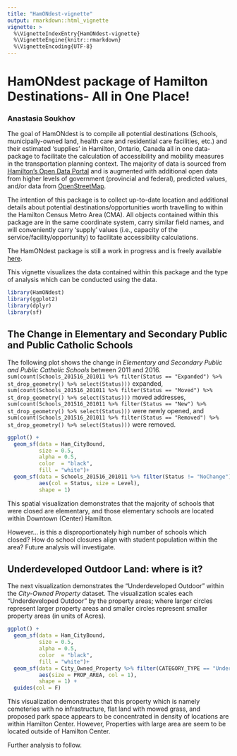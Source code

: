 ```yaml
---
title: "HamONdest-vignette"
output: rmarkdown::html_vignette
vignette: >
  %\VignetteIndexEntry{HamONdest-vignette}
  %\VignetteEngine{knitr::rmarkdown}
  %\VignetteEncoding{UTF-8}
---
```


# HamONdest package of Hamilton Destinations- All in One Place!
### Anastasia Soukhov

The goal of HamONdest is to compile all potential destinations (Schools, municipally-owned land, health care and residential care facilities, etc.) and their estimated 'supplies' in Hamilton, Ontario, Canada all in one data-package to facilitate the calculation of accessibility and mobility measures in the transportation planning context. The majority of data is sourced from [Hamilton's Open Data Portal](https://open.hamilton.ca/) and is augmented with additional open data from higher levels of government (provincial and federal), predicted values, and/or data from [OpenStreetMap](https://www.openstreetmap.org).

The intention of this package is to collect up-to-date location and additional details about potential destinations/opportunities worth travelling to within the Hamilton Census Metro Area (CMA). All objects contained within this package are in the same coordinate system, carry similar field names, and will conveniently carry 'supply' values (i.e., capacity of the service/facility/opportunity) to facilitate accessibility calculations.

The HamONdest package is still a work in progress and is freely available [here](https://github.com/soukhova/HamONDest-package).

This vignette visualizes the data contained within this package and the type of analysis which can be conducted using the data. 

```r
library(HamONdest)
library(ggplot2)
library(dplyr)
library(sf)
```

## The Change in Elementary and Secondary Public and Public Catholic Schools
The following plot shows the change in _Elementary and Secondary Public and Public Catholic Schools_ between 2011 and 2016. `sum(count(Schools_201516_201011 %>% filter(Status == "Expanded") %>% st_drop_geometry() %>% select(Status)))` expanded, `sum(count(Schools_201516_201011 %>% filter(Status == "Moved") %>% st_drop_geometry() %>% select(Status)))` moved addresses, `sum(count(Schools_201516_201011 %>% filter(Status == "New") %>% st_drop_geometry() %>% select(Status)))` were newly opened, and `sum(count(Schools_201516_201011 %>% filter(Status == "Removed") %>% st_drop_geometry() %>% select(Status)))` were removed. 
```r
ggplot() +
  geom_sf(data = Ham_CityBound,
          size = 0.5,
          alpha = 0.5,
          color  = "black",
          fill = "white")+
  geom_sf(data = Schools_201516_201011 %>% filter(Status != "NoChange"),
          aes(col = Status, size = Level),
          shape = 1) 
```
This spatial visualization demonstrates that the majority of schools that were closed are elementary, and those elementary schools are located within Downtown (Center) Hamilton. 

However... is this a disproportionately high number of schools which closed? How do school closures align with student population within the area? Future analysis will investigate. 

## Underdeveloped Outdoor Land: where is it?
The next visualization demonstrates the "Underdeveloped Outdoor" within the _City-Owned Property_ dataset. The visualization scales each "Underdeveloped Outdoor" by the property areas; where larger circles represent larger property areas and smaller circles represent smaller property areas (in units of Acres).
```r
ggplot() +
  geom_sf(data = Ham_CityBound,
          size = 0.5,
          alpha = 0.5,
          color  = "black",
          fill = "white")+
  geom_sf(data = City_Owned_Property %>% filter(CATEGORY_TYPE == "Underdeveloped Outdoor"),
          aes(size = PROP_AREA, col = 1), 
          shape = 1) +
  guides(col = F)
```
This visualization demonstrates that this property which is namely cemeteries with no infrastructure, flat land with mowed grass, and proposed park space appears to be concentrated in density of locations are within Hamilton Center. However, Properties with large area are seem to be located outside of Hamilton Center. 

Further analysis to follow. 
